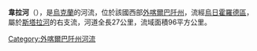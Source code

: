 '''韋拉河'''（{{lang-uk|В'єла}}），是[[烏克蘭|烏克蘭]]的河流，位於該國西部[[外喀爾巴阡州|外喀爾巴阡州]]，流經[[烏日霍羅德區|烏日霍羅德區]]，屬於[[斯塔拉河|斯塔拉河]]的右支流，河道全長27公里，流域面積96平方公里。

{{DEFAULTSORT:В'єла (річка)}}
[[Category:外喀爾巴阡州河流|Category:外喀爾巴阡州河流]]


{{Ukraine-river-stub}}